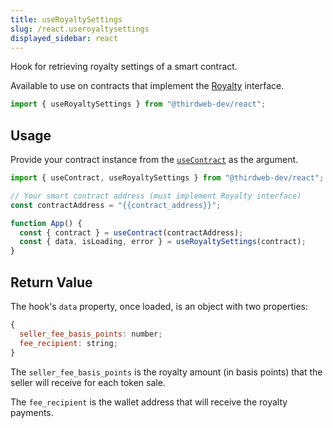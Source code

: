 ```yaml
---
title: useRoyaltySettings
slug: /react.useroyaltysettings
displayed_sidebar: react
---
```


Hook for retrieving royalty settings of a smart contract.

Available to use on contracts that implement the [Royalty](/contractkit/extension-contracts/royalty) interface.

```jsx
import { useRoyaltySettings } from "@thirdweb-dev/react";
```

## Usage

Provide your contract instance from the [`useContract`](react/hooks/usecontract) as the argument.

```jsx
import { useContract, useRoyaltySettings } from "@thirdweb-dev/react";

// Your smart contract address (must implement Royalty interface)
const contractAddress = "{{contract_address}}";

function App() {
  const { contract } = useContract(contractAddress);
  const { data, isLoading, error } = useRoyaltySettings(contract);
}
```

## Return Value

The hook's `data` property, once loaded, is an object with two properties:

```jsx
{
  seller_fee_basis_points: number;
  fee_recipient: string;
}
```

The `seller_fee_basis_points` is the royalty amount (in basis points) that the seller will receive for each token sale.

The `fee_recipient` is the wallet address that will receive the royalty payments.
